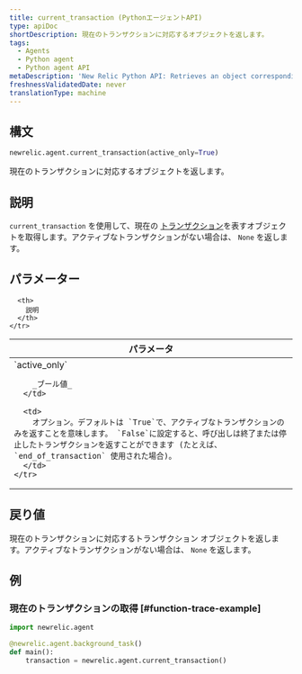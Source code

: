 ```yaml
---
title: current_transaction (PythonエージェントAPI)
type: apiDoc
shortDescription: 現在のトランザクションに対応するオブジェクトを返します。
tags:
  - Agents
  - Python agent
  - Python agent API
metaDescription: 'New Relic Python API: Retrieves an object corresponding to the current transaction, which is used by some other calls.'
freshnessValidatedDate: never
translationType: machine
---
```


## 構文

```py
newrelic.agent.current_transaction(active_only=True)
```

現在のトランザクションに対応するオブジェクトを返します。

## 説明

`current_transaction` を使用して、現在の [トランザクション](/docs/accounts-partnerships/education/getting-started-new-relic/glossary#transaction)を表すオブジェクトを取得します。アクティブなトランザクションがない場合は、 `None` を返します。

## パラメーター

<table>
  <thead>
    <tr>
      <th width="25%">
        パラメータ
      </th>

      <th>
        説明
      </th>
    </tr>
  </thead>

  <tbody>
    <tr>
      <td>
        `active_only`

        _ブール値_
      </td>

      <td>
        オプション。デフォルトは `True`で、アクティブなトランザクションのみを返すことを意味します。 `False`に設定すると、呼び出しは終了または停止したトランザクションを返すことができます (たとえば、 `end_of_transaction` 使用された場合)。
      </td>
    </tr>
  </tbody>
</table>

## 戻り値

現在のトランザクションに対応するトランザクション オブジェクトを返します。アクティブなトランザクションがない場合は、 `None` を返します。

## 例

### 現在のトランザクションの取得 [#function-trace-example]

```py
import newrelic.agent

@newrelic.agent.background_task()
def main():
    transaction = newrelic.agent.current_transaction()
```